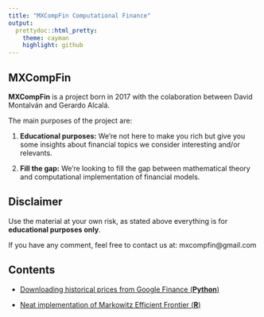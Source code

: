 ```yaml
---
title: "MXCompFin Computational Finance"
output:
  prettydoc::html_pretty:
    theme: cayman
    highlight: github
---
```


## **MXCompFin**

**MXCompFin** is a project born in 2017 with the colaboration between David Montalván and Gerardo Alcalá.

The main purposes of the project are:

1. **Educational purposes:** We're not here to make you rich but give you some insights about financial topics we consider interesting and/or relevants.

2. **Fill the gap:** We're looking to fill the gap between mathematical theory and computational implementation of financial models.

## **Disclaimer**

Use the material at your own risk, as stated above everything is for **educational purposes only**.

If you have any comment, feel free to contact us at:
mxcompfin@gmail.com

## **Contents**

* [Downloading historical prices from Google Finance (**Python**)](https://mxcompfin.github.io/google_finance)

* [Neat implementation of Markowitz Efficient Frontier (**R**)](https://mxcompfin.github.io/Markowitz/Markowitz.html)

